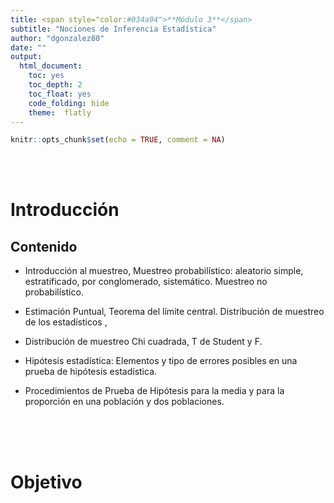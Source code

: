 ```yaml
---
title: <span style="color:#034a94">**Módulo 3**</span>
subtitle: "Nociones de Inferencia Estadística"
author: "dgonzalez80"
date: ""
output:
  html_document:
    toc: yes
    toc_depth: 2
    toc_float: yes
    code_folding: hide
    theme:  flatly
---
```



```r
knitr::opts_chunk$set(echo = TRUE, comment = NA)
```

<br/><br/>

# **Introducción**


## **Contenido**

* Introducción al muestreo, Muestreo probabilístico: aleatorio simple, estratificado, por conglomerado, sistemático.  Muestreo no probabilístico. 

* Estimación Puntual, Teorema del límite central. Distribución de muestreo de los estadísticos , 
* Distribución de muestreo Chi cuadrada, T de Student  y F.

* Hipótesis estadística: Elementos y tipo de errores posibles en una prueba de hipótesis estadística. 

* Procedimientos de Prueba de Hipótesis para la media y para la proporción en una población y dos poblaciones.


<br/><br/><br/>

# **Objetivo**